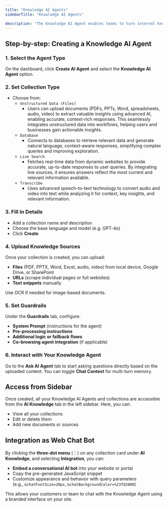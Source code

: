 ```yaml
---
title: "Knowledge AI Agents"
sidebarTitle: "Knowledge AI Agents"

description: "The Knowledge AI Agent enables teams to turn internal knowledge — like documents, spreadsheets, URLs, or videos — into a powerful, searchable, conversational assistant using Retrieval-Augmented Generation (RAG). This allows users to query internal data in natural language and receive accurate, context-aware responses."
---
```


## Step-by-step: Creating a Knowledge AI Agent

### 1. **Select the Agent Type**

On the dashboard, click **Create AI Agent** and select the **Knowledge AI Agent** option.

### 2. **Set Collection Type**

- Choose from:
  - `Unstructured Data (Files)`
    - Users can upload documents (PDFs, PPTs, Word, spreadsheets, audio, video) to extract valuable insights using advanced AI, enabling accurate, context-rich responses. This seamlessly integrates unstructured data into workflows, helping users and businesses gain actionable insights.
  - `Database`
    - Connects to databases to retrieve relevant data and generate natural language, context-aware responses, simplifying complex queries and improving exploration.
  - `Live Search`
    - Fetches real-time data from dynamic websites to provide accurate, up-to-date responses to user queries. By integrating live sources, it ensures answers reflect the most current and relevant information available.
  - `Transcribe`
    - Uses advanced speech-to-text technology to convert audio and video into text while analyzing it for context, key insights, and relevant information.

### 3. **Fill in Details**

- Add a collection name and description
- Choose the base language and model (e.g. GPT-4o)
- Click **Create**

### 4. Upload Knowledge Sources

Once your collection is created, you can upload:

- **Files** (PDF, PPTX, Word, Excel, audio, video) from local device, Google Drive, or SharePoint
- **URLs** (scrape individual pages or full websites)
- **Text snippets** manually

Use OCR if needed for image-based documents.

### 5. Set Guardrails

Under the **Guardrails** tab, configure:

- **System Prompt** (instructions for the agent)
- **Pre-processing instructions**
- **Additional logic or fallback flows**
- **Co-browsing agent integration** (if applicable)

### 6. Interact with Your Knowledge Agent

Go to the **Ask AI Agent** tab to start asking questions directly based on the uploaded content. You can toggle **Chat Context** for multi-turn memory.

## Access from Sidebar

Once created, all your Knowledge AI Agents and collections are accessible from the **AI Knowledge** tab in the left sidebar. Here, you can:

- View all your collections
- Edit or delete them
- Add new documents or sources

## Integration as Web Chat Bot

By clicking the **three-dot menu** (︙) on any collection card under **AI Knowledge**, and selecting **Integration**, you can:

- **Embed a conversational AI bot** into your website or portal
- Copy the pre-generated JavaScript snippet
- Customize appearance and behavior with query parameters\
  (e.g., `&chatFontSize=20px`, `&chatBackgroundColor=%23fd2000`)

This allows your customers or team to chat with the Knowledge Agent using a branded interface on your site.